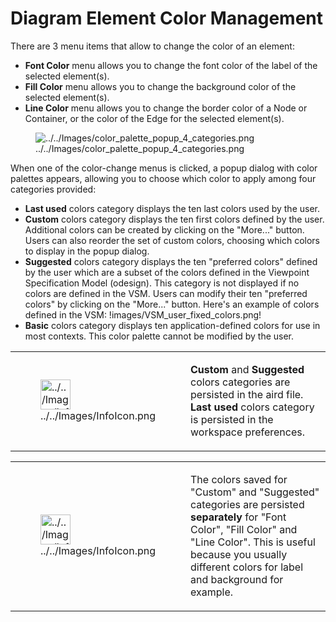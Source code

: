 =Diagram Element Color Management=

There are 3 menu items that allow to change the color of an element:
* '''Font Color''' menu allows you to change the font color of the label of the selected element(s).
* '''Fill Color''' menu allows you to change the background color of the selected element(s).
* '''Line Color''' menu allows you to change the border color of a Node or Container, or the color of the Edge for the selected element(s).


[[Image:../../Images/color_palette_popup_4_categories.png]]

When one of the color-change menus is clicked, a popup dialog with color palettes appears, allowing you to choose which color to apply among four categories provided:
* '''Last used''' colors category displays the ten last colors used by the user.
* '''Custom''' colors category displays the ten first colors defined by the user. Additional colors can be created by clicking on the "More..." button. Users can also reorder the set of custom colors, choosing which colors to display in the popup dialog.
* '''Suggested''' colors category displays the ten "preferred colors" defined by the user which are a subset of the colors defined in the Viewpoint Specification Model (odesign). This category is not displayed if no colors are defined in the VSM. Users can modify their ten "preferred colors" by clicking on the "More..." button. Here's an example of colors defined in the VSM: !images/VSM_user_fixed_colors.png!
* '''Basic''' colors category displays ten application-defined colors for use in most contexts. This color palette cannot be modified by the user.


{| border="1"
|-
| 
[[Image:../../Images/InfoIcon.png|48x48px]]
| 
'''Custom''' and '''Suggested''' colors categories are persisted in the aird file.
'''Last used''' colors category is persisted in the workspace preferences. 
|}

{| border="1"
|-
| 
[[Image:../../Images/InfoIcon.png|48x48px]]
| 
The colors saved for "Custom" and "Suggested" categories are persisted '''separately''' for "Font Color", "Fill Color" and "Line Color".
This is useful because you usually different colors for label and background for example.
|}

